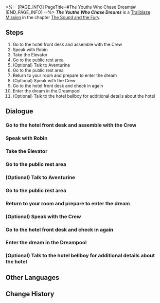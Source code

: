 <%-- [PAGE_INFO]
PageTitle=#The Youths Who Chase Dreams#
[END_PAGE_INFO] --%>
{{Stub|Dialogue.}}
{{Mission Infobox
|id            = 1030201
|title         = 
|image         = <!--Mission The Youths Who Chase Dreams.png-->
|type          = Trailblaze
|event_name    = 
|chapter       = The Sound and the Fury
|requirements  = [[Trailblaze Mission]] ''[[Long Day's Journey Into Night]]'' completed
|summary       = You encountered a series of mysterious events and eventually entered the Dreamscape, with your destination being a realm called the Golden Hour.
|characters    = March 7th; Trailblazer
|startLocation = [[Penacony]] - [[The Reverie (Reality)]]
|world         = Penacony
|area          = The Reverie (Reality)
|prev          = Long Day's Journey Into Night
|next          = Sleepless Night
|exp           = 800
|credits       = 80000
|stellarJade   = 100
|other         = {{Card List|1=Traveler's Guide*8; Refined Aether*6; Lost Crystal*6; "Realitätsprinzip"*1 { text = "Realitätsprinzip" }}}
}}
'''''The Youths Who Chase Dreams''''' is a [[Trailblaze Mission]] in the chapter [[The Sound and the Fury]].

==Steps==
# Go to the hotel front desk and assemble with the Crew
# Speak with Robin
# Take the Elevator
# Go to the public rest area
# (Optional) Talk to Aventurine
# Go to the public rest area
# Return to your room and prepare to enter the dream
# (Optional) Speak with the Crew
# Go to the hotel front desk and check in again
# Enter the dream in the Dreampool
# (Optional) Talk to the hotel bellboy for additional details about the hotel

<!--
==Gameplay Notes==

--><!--
==Trial Character==

-->
==Dialogue==
{{Stub Dialogue}}
===Go to the hotel front desk and assemble with the Crew===
{{Mission Description|type=trailblaze|location=<!--to be added-->|After endless immigration declarations and over a dozen inspections of varying intensity (though it sounds like a quick process, you have been through all of this before and know better), you and March 7th finally arrive at the lobby of the magnificent Reverie hotel.<br />March 7th cannot control her excitement and rushed to the reception desk... You should probably stay close to her.}}
{{Dialogue Start}}
:{{tx}}
{{Dialogue End}}

===Speak with Robin===
{{Mission Description|type=trailblaze|location=The Reverie (Reality)|update|Though there were a few complications that made the checking in process a pain, Sunday, the most handsome man in Penacony, and the universally-renowned singer Robin were able to resolve any misunderstandings in time and prevent a further escalation.<br />Robin seems to have something to talk to you about. See what she has to say.}}
{{Dialogue Start}}
:{{tx}}
{{Dialogue End}}

===Take the Elevator===
{{Mission Description|type=trailblaze|location=<!--to be added-->|update|You collect your Dreamscape Pass from Miss Alley, which means that the lengthy check-in process is finally coming to an end.<br />Now, you are only one step from entering your dreams. Take the elevator and head to your guest room.}}
{{Dialogue Start}}
:{{tx}}
{{Dialogue End}}

===Go to the public rest area===
{{Mission Description|type=trailblaze|location=The Reverie (Reality)|update|You collect your Dreamscape Pass from Miss Alley, which means that the lengthy check-in process is finally coming to an end.<br />Now, you are only one step from entering your dreams. Pass down the corridor and head to the public rest area.}}
{{Dialogue Start}}
:{{tx}}
{{Dialogue End}}

===(Optional) Talk to Aventurine===
{{Dialogue Start}}
:{{tx}}
{{Dialogue End}}

===Go to the public rest area===
{{Dialogue Start}}
:{{tx}}
{{Dialogue End}}

===Return to your room and prepare to enter the dream===
{{Mission Description|type=trailblaze|location=The Reverie (Reality)|update|In the public rest area, Himeko expresses concern about the strange appearance of the invitation, but she said that the most important thing right now is to "enjoy a pleasant vacation."<br />Now, it is finally time to enter the dream... But you can speak with your companions beforehand if you like.}}
{{Dialogue Start}}
:{{tx}}
{{Dialogue End}}

===(Optional) Speak with the Crew===
{{Dialogue Start}}
:{{tx}}
{{Dialogue End}}

===Go to the hotel front desk and check in again===
{{Mission Description|type=trailblaze|location=The Reverie (Reality)|update|Sunday and Robin assured the Crew in the name of "The Family"... Honestly, was such a small matter worth all of that fuss?<br />Either way, their pleasant attitudes at least showed that the service in this hotel was a cut above. The Crew should have no trouble enjoying their holiday here.<br />As the storm has settled, it's time to retry the check-in process with Miss Alley... Hopefully, things go smoothly this time.}}
{{Dialogue Start}}
:{{tx}}
{{Dialogue End}}

===Enter the dream in the Dreampool===
{{Mission Description|type=trailblaze|location=<!--to be added-->|update|You have finally made it through the series of mysterious encounters standing between you and entering the dream. Congratulations!<br />Now you just need to enter the Dreampool in the center of your room and operate it according to the instructions, and you'll be dreaming in no time.}}
{{Dialogue Start}}
:{{tx}}
{{Dialogue End}}

===(Optional) Talk to the hotel bellboy for additional details about the hotel===
{{Dialogue Start}}
:{{tx}}
{{Dialogue End}}

==Other Languages==
{{Other Languages
|en   = The Youths Who Chase Dreams
|zhs  = 那些逐梦的年轻人
|zht  = 那些逐夢的年輕人
|ja   = 夢を追う若人たちよ
|ko   = 꿈을 좇는 젊은이들
|es   = Los jóvenes soñadores
|fr   = Jeunes chasseurs de rêves
|ru   = В погоне за мечтой
|th   = หนุ่มสาวนักล่าฝัน
|vi   = Những Người Trẻ Tuổi Tìm Mộng
|de   = Die traumjagende Jugend
|id   = Anak-Anak Muda Pengejar Mimpi Itu
|pt   = Os Jovens Que Perseguem Sonhos
}}

==Change History==
{{Change History|2.0}}
